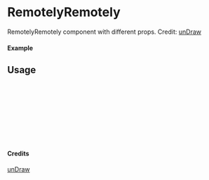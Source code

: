 
<Meta of={RemotelyRemotely} title="unDraw/RemotelyRemotely" />

# RemotelyRemotely

RemotelyRemotely component with different props.
Credit: [unDraw](https://undraw.co/illustrations)

#### Example

<Canvas of={RemotelyRemotely.Primary} />

## Usage

```ts
import { RemotelyRemotely } from "yadl-ui";

const Example = () => {
  return (
      <RemotelyRemotely />
  );
};

export default Example;
```

#### Credits
[unDraw](https://undraw.co/illustrations)
